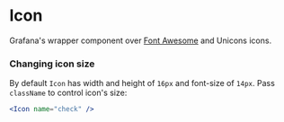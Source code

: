 
<Meta title="MDX/Icon" component={Icon} />

# Icon

Grafana's wrapper component over [Font Awesome](https://fontawesome.com/) and Unicons icons.


### Changing icon size

By default `Icon` has width and height of `16px` and font-size of `14px`. Pass `className` to control icon's size:

```jsx
<Icon name="check" />
```


<ArgsTable of={Icon} />
